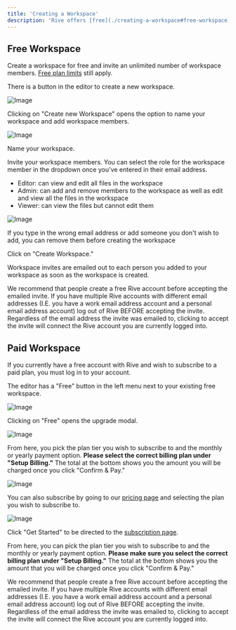 ```yaml
---
title: 'Creating a Workspace'
description: 'Rive offers [free](./creating-a-workspace#free-workspace) and [paid](./creating-a-workspace#paid-workspace) workspaces.'
---
```


## Free Workspace

Create a workspace for free and invite an unlimited number of workspace members. [Free plan limits](/account-admin/pricing#individual-free-plan) still apply.

There is a button in the editor to create a new workspace. 

![Image](https://ucarecdn.com/fd304950-c0bb-4a7a-8fae-1729da73d2ed/)

Clicking on "Create new Workspace" opens the option to name your workspace and add workspace members.

![Image](https://ucarecdn.com/65423482-66da-4938-a348-3427fce2ef3d/)

Name your workspace.

Invite your workspace members. You can select the role for the workspace member in the dropdown once you've entered in their email address. 

- Editor: can view and edit all files in the workspace
- Admin: can add and remove members to the workspace as well as edit and view all the files in the workspace
- Viewer: can view the files but cannot edit them

![Image](https://ucarecdn.com/58dca18a-cdf8-4852-b405-2c8dfffb81df/)

If you type in the wrong email address or add someone you don't wish to add, you can remove them before creating the workspace 

Click on "Create Workspace."

Workspace invites are emailed out to each person you added to your workspace as soon as the workspace is created.

<Info>We recommend that people create a free Rive account before accepting the emailed invite.
If you have multiple Rive accounts with different email addresses (I.E. you have a work email address account and a personal email address account) log out of Rive BEFORE accepting the invite. Regardless of the email address the invite was emailed to, clicking to accept the invite will connect the Rive account you are currently logged into.</Info> 

## Paid Workspace 

If you currently have a free account with Rive and wish to subscribe to a paid plan, you must log in to your account.

The editor has a "Free" button in the left menu next to your existing free workspace.

![Image](https://ucarecdn.com/5d1dedf3-f66a-4124-b54c-c9424d28a4aa/)

Clicking on "Free" opens the upgrade modal. 

![Image](https://ucarecdn.com/a084acaf-7984-42a6-9972-b78c927cc5be/)

From here, you pick the plan tier you wish to subscribe to and the monthly or yearly payment option. **Please select the correct billing plan under "Setup Billing."** The total at the bottom shows you the amount you will be charged once you click "Confirm & Pay."

![Image](https://ucarecdn.com/342fa46e-9606-401b-970f-b0f9d41958b0/)

You can also subscribe by going to our [pricing page](https://rive.app/pricing) and selecting the plan you wish to subscribe to.

![Image](https://ucarecdn.com/9698b4ab-c9d7-477e-8cfb-44a6dfb59f9e/)

Click "Get Started" to be directed to the [subscription page](https://rive.app/account/upgrade/).

From here, you can pick the plan tier you wish to subscribe to and the monthly or yearly payment option. **Please make sure you select the correct billing plan under "Setup Billing."** The total at the bottom shows you the amount that you will be charged once you click "Confirm & Pay."

<Info>We recommend that people create a free Rive account before accepting the emailed invite. If you have multiple Rive accounts with different email addresses (I.E. you have a work email address account and a personal email address account) log out of Rive BEFORE accepting the invite. Regardless of the email address the invite was emailed to, clicking to accept the invite will connect the Rive account you are currently logged into.</Info> 
